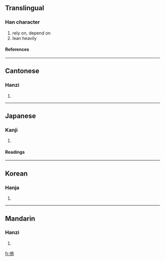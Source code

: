 ==Translingual==
===Han character===
{{Han char|rad=人|as=08|sn=10|four=2422<sub>1</sub>|canj=人大一口 (OKMR)}}
# rely on, depend on
# lean heavily
====References====
{{Han ref|kx=0108.050|dkj=00776|dj=0230.010|hdz=10173.010|uh=501A|ud=20506|bh=ADCA|bd=44490}}
----
==Cantonese==
===Hanzi===
{{yue-hanzi|jyut=|y=yi2}}
# {{defn|Cantonese}}
----
==Japanese==
===Kanji===
{{ja-kanji|grade=|rs=人08}}
# {{defn|Japanese}}
====Readings====
{{ja-readings|on=[[い]] (i), [[き]] (ki)|kun=[[よる]] (yoru), [[たのむ]] (tanomu)}}
----
==Korean==
===Hanja===
{{ko-hanja|hangeul=[[의]], [[기]]|rv=ui, gi|mr=ŭi, ki}}
# {{defn|Korean}}
----
==Mandarin==
===Hanzi===
{{cmn-hanzi|pin=[[yǐ]] (yi3)|wg=i<sup>3</sup>}}
# {{defn|Mandarin}}

[[fr:倚]]